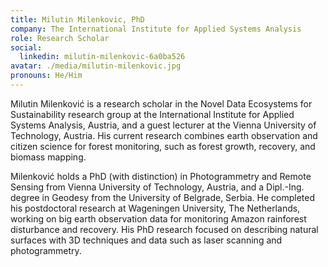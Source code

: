 ```yaml
---
title: Milutin Milenkovic, PhD
company: The International Institute for Applied Systems Analysis
role: Research Scholar 
social:
  linkedin: milutin-milenkovic-6a0ba526
avatar: ./media/milutin-milenkovic.jpg
pronouns: He/Him
---
```

Milutin Milenković is a research scholar in the Novel Data Ecosystems for Sustainability research group at the International Institute for Applied Systems Analysis, Austria, and a guest lecturer at the Vienna University of Technology, Austria. His current research combines earth observation and citizen science for forest monitoring, such as forest growth, recovery, and biomass mapping.  

Milenković holds a PhD (with distinction) in Photogrammetry and Remote Sensing from Vienna University of Technology, Austria, and a Dipl.-Ing. degree in Geodesy from the University of Belgrade, Serbia. He completed his postdoctoral research at Wageningen University, The Netherlands, working on big earth observation data for monitoring Amazon rainforest disturbance and recovery. His PhD research focused on describing natural surfaces with 3D techniques and data such as laser scanning and photogrammetry.